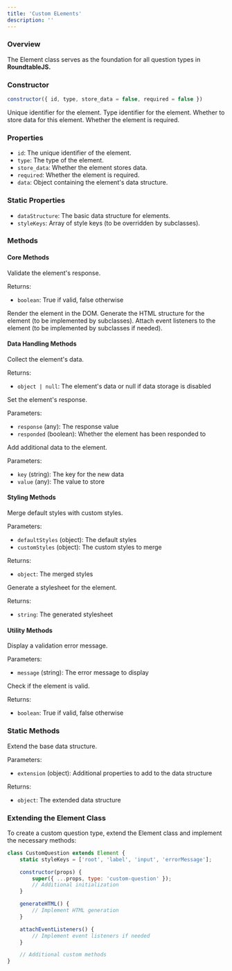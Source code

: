 ```yaml
---
title: 'Custom ELements'
description: ''
---
```


### Overview

The Element class serves as the foundation for all question types in **RoundtableJS.**

### Constructor

```javascript
constructor({ id, type, store_data = false, required = false })
```

<ParamField path="id" type="string" required>
  Unique identifier for the element.
</ParamField>

<ParamField path="type" type="string" required>
  Type identifier for the element.
</ParamField>

<ParamField path="store_data" type="boolean" default={false}>
  Whether to store data for this element.
</ParamField>

<ParamField path="required" type="boolean" default={false}>
  Whether the element is required.
</ParamField>

### Properties

- `id`: The unique identifier of the element.
- `type`: The type of the element.
- `store_data`: Whether the element stores data.
- `required`: Whether the element is required.
- `data`: Object containing the element's data structure.

### Static Properties

- `dataStructure`: The basic data structure for elements.
- `styleKeys`: Array of style keys (to be overridden by subclasses).

### Methods

#### Core Methods

<ParamField path="validate" type="function">
  Validate the element's response.

  Returns:
  - `boolean`: True if valid, false otherwise
</ParamField>

<ParamField path="render" type="function">
  Render the element in the DOM.
</ParamField>

<ParamField path="generateHTML" type="function">
  Generate the HTML structure for the element (to be implemented by subclasses).
</ParamField>

<ParamField path="attachEventListeners" type="function">
  Attach event listeners to the element (to be implemented by subclasses if needed).
</ParamField>

#### Data Handling Methods

<ParamField path="collectData" type="function">
  Collect the element's data.

  Returns:
  - `object | null`: The element's data or null if data storage is disabled
</ParamField>

<ParamField path="setResponse" type="function">
  Set the element's response.

  Parameters:
  - `response` (any): The response value
  - `responded` (boolean): Whether the element has been responded to
</ParamField>

<ParamField path="addData" type="function">
  Add additional data to the element.

  Parameters:
  - `key` (string): The key for the new data
  - `value` (any): The value to store
</ParamField>

#### Styling Methods

<ParamField path="mergeStyles" type="function">
  Merge default styles with custom styles.

  Parameters:
  - `defaultStyles` (object): The default styles
  - `customStyles` (object): The custom styles to merge

  Returns:
  - `object`: The merged styles
</ParamField>

<ParamField path="generateStylesheet" type="function">
  Generate a stylesheet for the element.

  Returns:
  - `string`: The generated stylesheet
</ParamField>

#### Utility Methods

<ParamField path="showValidationError" type="function">
  Display a validation error message.

  Parameters:
  - `message` (string): The error message to display
</ParamField>

<ParamField path="isValid" type="function">
  Check if the element is valid.

  Returns:
  - `boolean`: True if valid, false otherwise
</ParamField>

### Static Methods

<ParamField path="extendDataStructure" type="function">
  Extend the base data structure.

  Parameters:
  - `extension` (object): Additional properties to add to the data structure

  Returns:
  - `object`: The extended data structure
</ParamField>

### Extending the Element Class

To create a custom question type, extend the Element class and implement the necessary methods:

```javascript
class CustomQuestion extends Element {
    static styleKeys = ['root', 'label', 'input', 'errorMessage'];

    constructor(props) {
        super({ ...props, type: 'custom-question' });
        // Additional initialization
    }

    generateHTML() {
        // Implement HTML generation
    }

    attachEventListeners() {
        // Implement event listeners if needed
    }

    // Additional custom methods
}
```